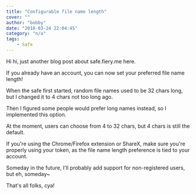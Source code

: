 ```yaml
---
title: "Configurable file name length"
cover: ""
author: "bobby"
date: "2018-03-24 22:04:45"
category: "n/a"
tags:
    - Safe
---
```

Hi hi, just another blog post about safe.fiery.me here.

If you already have an account, you can now set your preferred file name length!

When the safe first started, random file names used to be 32 chars long, but I changed it to 4 chars not too long ago.

Then I figured some people would prefer long names instead, so I implemented this option.

At the moment, users can choose from 4 to 32 chars, but 4 chars is still the default.

If you're using the Chrome/Firefox extension or ShareX, make sure you're properly using your token, as the file name length preference is tied to your account.

Someday in the future, I'll probably add support for non-registered users, but eh, someday~

That's all folks, cya!
